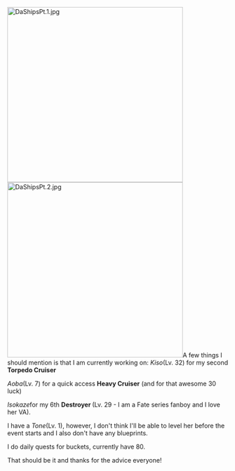 [[File:DaShipsPt.1.jpg|thumb|400px]][[File:DaShipsPt.2.jpg|thumb|400px]]A few things I should mention is that I am currently working on: ''Kiso ''(Lv. 32) for my second '''Torpedo Cruiser'''

''Aoba ''(Lv. 7) for a quick access '''Heavy Cruiser''' (and for that awesome 30 luck)

''Isokaze ''for my 6th '''Destroyer '''(Lv. 29 - I am a Fate series fanboy and I love her VA). 

I have a ''Tone ''(Lv. 1), however, I don't think I'll be able to level her before the event starts and I also don't have any blueprints. 

I do daily quests for buckets, currently have 80.

That should be it and thanks for the advice everyone!<ac_metadata title="This will be my first event, which I am really excited for. I want to know where I stand and what I should do before it starts."> </ac_metadata>